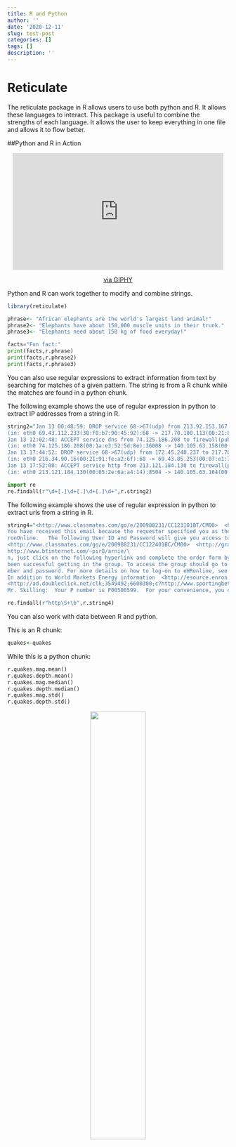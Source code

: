 ```yaml
---
title: R and Python
author: ''
date: '2020-12-11'
slug: test-post
categories: []
tags: []
description: ''
---
```

# Reticulate

The reticulate package in R allows users to use both python and R. It allows these languages to interact. This package is useful to combine the strengths of each language. It allows the user to keep everything in one file and allows it to flow better.

##Python and R in Action

<center>
<iframe src="https://giphy.com/embed/35Y5mMSWwoipG" width="480" height="266" frameBorder="0" class="giphy-embed" allowFullScreen></iframe><p><a href="https://giphy.com/gifs/elephant-35Y5mMSWwoipG">via GIPHY</a></p>
</center>

Python and R can work together to modify and combine strings. 

```R
library(reticulate)

phrase<- "African elephants are the world's largest land animal!"
phrase2<- "Elephants have about 150,000 muscle units in their trunk."
phrase3<- "Elephants need about 150 kg of food everyday!"
```


```python
facts="Fun fact:"
print(facts,r.phrase)
print(facts,r.phrase2)
print(facts,r.phrase3)
```

You can also use regular expressions to extract information from text by searching for matches of a given pattern. The string is from a R chunk while the matches are found in a python chunk. 

The following example shows the use of regular expression in python to extract IP addresses from a string in R.
```R
string2="Jan 13 00:48:59: DROP service 68->67(udp) from 213.92.153.167 to 69.43.107.219, prefix: \"spoof iana-0/8\" \
(in: eth0 69.43.112.233(38:f8:b7:90:45:92):68 -> 217.70.100.113(00:21:87:79:9c:d9):67 UDP len:576 ttl:64) \
Jan 13 12:02:48: ACCEPT service dns from 74.125.186.208 to firewall(pub-nic-dns), prefix: \"none\" \
(in: eth0 74.125.186.208(00:1a:e3:52:5d:8e):36008 -> 140.105.63.158(00:1a:9a:86:2e:62):53 UDP len:82 ttl:38) \
Jan 13 17:44:52: DROP service 68->67(udp) from 172.45.240.237 to 217.70.177.60, prefix: \"spoof iana-0/8\" \
(in: eth0 216.34.90.16(00:21:91:fe:a2:6f):68 -> 69.43.85.253(00:07:e1:7c:53:db):67 UDP len:328 ttl:64) \
Jan 13 17:52:08: ACCEPT service http from 213.121.184.130 to firewall(pub-nic), prefix: \"none\" \
(in: eth0 213.121.184.130(00:05:2e:6a:a4:14):8504 -> 140.105.63.164(00:60:11:92:ed:1b):80 TCP flags: ****S* len:52 ttl:109)"
```

```python
import re
re.findall(r"\d+[.]\d+[.]\d+[.]\d+",r.string2) 
```

The following example shows the use of regular expression in python to extract urls from a string in R.
```R
string4="<http://www.classmates.com/go/e/200988231/CC123101BT/CM00>  <http://graphics.classmates.com/graphics/spacer.gif>  <http://graphics.classmates.com/graphics/sp \
You have received this email because the requester specified you as their Manager. Please click http://itcapps.corp.enron.com/srrs/auth/emailLink.asp?ID=000000000053239&Page=Approval to review and act upon this request.     Request ID          : 000000000053239 Request Create Date\
ronOnline.   The following User ID and Password will give you access to live prices on the web-site http://www.enrononline.com.  User ID: ADM40601 Password: WELCOME!   (note these are case sensitive)    Please keep your User I\
<http://www.classmates.com/go/e/200988231/CC122401BC/CM00>  <http://graphics.classmates.com/graphics/spacer.gif>  <http://graphics.classmates.com/graphics/sp\
http://www.btinternet.com/~pir8/arnie/\
n, just click on the following hyperlink and complete the order form by Tuesday February 12, 2002.  http://zzz1.net/rd/rd.asp?ZXU=562&ZXD=1471085&UID=1471085  If you cannot link directly to the web site, simply cut and paste the address listed above into yo\
been successful getting in the group. To access the group should go to your web browser and type in http://www.egroups.com  The screen should show that you are a member of smu-betas group. When you replied to the original \
mber and password. For more details on how to log-on to eHRonline, see step-by-step instructions at http://isc.enron.com/site/doclibrary/user/ 2. Navigate to the pay advice using the following navigation menus: ? Pay Information ? Paycheck I\
In addition to World Markets Energy information  <http://esource.enron.com/worldmarket.asp> and Country Analysis and Forecasting, <http://esource.enron.com/worldmarket_CountryAnalysis.asp>  \
<http://ad.doubleclick.net/clk;3549492;6600300;c?http://www.sportingbetusa.com/english/casino/casinonew-fr.asp?isLogged=notlogged> A WEEKEND PAIR-A-DICE <http://ad.doubleclick.net/clk;3549492;6600300;c?http://www.sportingbetusa.c \
Mr. Skilling:  Your P number is P00500599.  For your convenience, you can also go to http://isc.enron.com/site/ under"
```

```python
re.findall(r"http\S+\b",r.string4)
```

You can also work with data between R and python. 

This is an R chunk:
```R
quakes<-quakes
```

While this is a python chunk:
```python
r.quakes.mag.mean()
r.quakes.depth.mean()
r.quakes.mag.median()
r.quakes.depth.median()
r.quakes.mag.std()
r.quakes.depth.std()
```
<center>
![](/post/2020-12-11-test-post_files/pexels-markus-spiske-225769.jpg){width=50%}
</center>